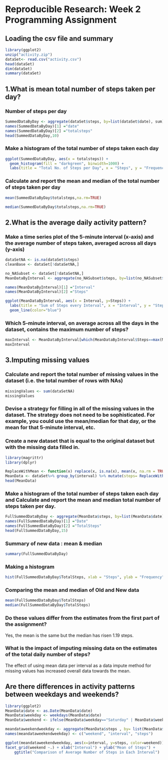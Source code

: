 
Reproducible Research: Week 2 Programming Assignment
====================================================

Loading the csv file and summary
--------------------------------

``` {r}
library(ggplot2)
unzip("activity.zip")
dataSet<- read.csv("activity.csv")
head(dataSet)
dim(dataSet)
summary(dataSet)
```

1.What is mean total number of steps taken per day?
---------------------------------------------------

### Number of steps per day

``` {r}
SummedDataByDay <- aggregate(dataSet$steps, by=list(dataSet$date), sum)
names(SummedDataByDay)[1] ="date"
names(SummedDataByDay)[2] ="totalsteps"
head(SummedDataByDay,10)
```

### Make a histogram of the total number of steps taken each day

``` {r}
ggplot(SummedDataByDay, aes(x = totalsteps)) +
  geom_histogram(fill = "darkgreen", binwidth=1000) +
  labs(title = "Total No. of Steps per Day", x = "Steps", y = "Frequency")
```

### Calculate and report the mean and median of the total number of steps taken per day

``` {r}
mean(SummedDataByDay$totalsteps,na.rm=TRUE)
```

``` {r}
median(SummedDataByDay$totalsteps,na.rm=TRUE)
```

2.What is the average daily activity pattern?
---------------------------------------------

### Make a time series plot of the 5-minute interval (x-axis) and the average number of steps taken, averaged across all days (y-axis)

``` {r}
dataSetNA <- is.na(dataSet$steps)
cleanBase <- dataSet[!dataSetNA,]

no_NASubset <- dataSet[!dataSetNA,]
MeanDataByInterval <- aggregate(no_NASubset$steps, by=list(no_NASubset$interval), mean)

names(MeanDataByInterval)[1] ="Interval"
names(MeanDataByInterval)[2] ="Steps"

ggplot(MeanDataByInterval, aes(x = Interval, y=Steps)) +
  labs(title = "Sum of Steps every Interval", x = "Interval", y = "Steps")+
  geom_line(color="blue") 
```

### Which 5-minute interval, on average across all the days in the dataset, contains the maximum number of steps?

``` {r}
maxInterval <- MeanDataByInterval[which(MeanDataByInterval$Steps==max(MeanDataByInterval$Steps)),]
maxInterval
```

3.Imputing missing values
-------------------------

### Calculate and report the total number of missing values in the dataset (i.e. the total number of rows with NAs)

``` {r}
missingValues <- sum(dataSetNA)
missingValues
```

### Devise a strategy for filling in all of the missing values in the dataset. The strategy does not need to be sophisticated. For example, you could use the mean/median for that day, or the mean for that 5-minute interval, etc.

### Create a new dataset that is equal to the original dataset but with the missing data filled in.

``` {r}
library(magrittr)
library(dplyr)

ReplaceWithMean <- function(x) replace(x, is.na(x), mean(x, na.rm = TRUE))
MeanData <- dataSet%>% group_by(interval) %>% mutate(steps= ReplaceWithMean(steps))
head(MeanData)
```

### Make a histogram of the total number of steps taken each day and Calculate and report the mean and median total number of steps taken per day.

``` {r}
FullSummedDataByDay <- aggregate(MeanData$steps, by=list(MeanData$date), sum)
names(FullSummedDataByDay)[1] ="Date"
names(FullSummedDataByDay)[2] ="TotalSteps"
head(FullSummedDataByDay,15)
```

### Summary of new data : mean & median

``` {r}
summary(FullSummedDataByDay)
```

### Making a histogram

``` {r}
hist(FullSummedDataByDay$TotalSteps, xlab = "Steps", ylab = "Frequency", main = "Total Daily Steps", breaks = 20, col="steelblue")
```

### Comparing the mean and median of Old and New data

``` {r}
mean(FullSummedDataByDay$TotalSteps)
median(FullSummedDataByDay$TotalSteps)
```

### Do these values differ from the estimates from the first part of the assignment?

Yes, the mean is the same but the median has risen 1.19 steps.

### What is the impact of imputing missing data on the estimates of the total daily number of steps?

The effect of using mean data per interval as a data impute method for missing values has increased overall data towards the mean.

Are there differences in activity patterns between weekdays and weekends?
-------------------------------------------------------------------------

``` {r}
library(ggplot2)
MeanData$date <- as.Date(MeanData$date)
MeanData$weekday <- weekdays(MeanData$date)
MeanData$weekend <- ifelse(MeanData$weekday=="Saturday" | MeanData$weekday=="Sunday", "Weekend", "Weekday" )

meandataweekendweekday <- aggregate(MeanData$steps , by= list(MeanData$weekend, MeanData$interval), na.omit(mean))
names(meandataweekendweekday) <- c("weekend", "interval", "steps")

ggplot(meandataweekendweekday, aes(x=interval, y=steps, color=weekend)) + geom_line()+
facet_grid(weekend ~.) + xlab("Interval") + ylab("Mean of Steps") +
    ggtitle("Comparison of Average Number of Steps in Each Interval")
```

